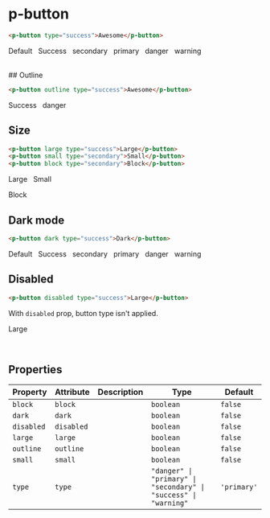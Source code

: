 
<Meta title="Components/Buttons" />

# p-button

```html
<p-button type="success">Awesome</p-button>
```

<p-button>Default</p-button>
&nbsp;
<p-button type="success">Success</p-button>
&nbsp;
<p-button type="secondary">secondary</p-button>
&nbsp;
<p-button type="primary">primary</p-button>
&nbsp;
<p-button type="danger">danger</p-button>
&nbsp;
<p-button type="warning">warning</p-button>

<br />
## Outline

```html
<p-button outline type="success">Awesome</p-button>
```

<p-button outline type="success">Success</p-button>
&nbsp;
<p-button outline type="danger">danger</p-button>

## Size

```html
<p-button large type="success">Large</p-button>
<p-button small type="secondary">Small</p-button>
<p-button block type="secondary">Block</p-button>
```

<p-button large type="success">Large</p-button>
&nbsp;
<p-button small type="secondary">Small</p-button>

<div style={{width: "400px"}}>
    <p-button block type="secondary">Block</p-button>
</div>

## Dark mode

```html
<p-button dark type="success">Dark</p-button>
```

<div style={{padding: '10px', boxSizing: "border-box", width: "100%", background: "#41403e"}}>
    <p-button dark>Default</p-button>
    &nbsp;
    <p-button dark type="success">Success</p-button>
    &nbsp;
    <p-button dark type="secondary">secondary</p-button>
    &nbsp;
    <p-button dark type="primary">primary</p-button>
    &nbsp;
    <p-button dark type="danger">danger</p-button>
    &nbsp;
    <p-button dark type="warning">warning</p-button>
</div>

## Disabled

```html
<p-button disabled type="success">Large</p-button>
```

With `disabled` prop, button type isn't applied.

<p-button disabled type="success">Large</p-button>

<br />

## Properties

| Property   | Attribute  | Description | Type                                                             | Default     |
| ---------- | ---------- | ----------- | ---------------------------------------------------------------- | ----------- |
| `block`    | `block`    |             | `boolean`                                                        | `false`     |
| `dark`     | `dark`     |             | `boolean`                                                        | `false`     |
| `disabled` | `disabled` |             | `boolean`                                                        | `false`     |
| `large`    | `large`    |             | `boolean`                                                        | `false`     |
| `outline`  | `outline`  |             | `boolean`                                                        | `false`     |
| `small`    | `small`    |             | `boolean`                                                        | `false`     |
| `type`     | `type`     |             | `"danger" \| "primary" \| "secondary" \| "success" \| "warning"` | `'primary'` |
